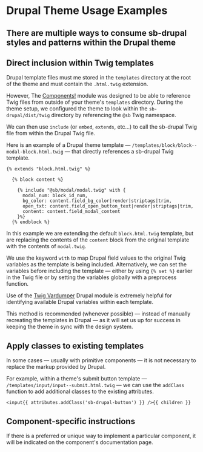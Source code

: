 <Meta title="Documentation/Theme Usage" />

# Drupal Theme Usage Examples

<h2 class="subtitle">
	There are multiple ways to consume sb-drupal styles and patterns within the
	Drupal theme
</h2>

## Direct inclusion within Twig templates

Drupal template files must me stored in the `templates` directory at the root of the theme and must contain the `.html.twig` extension.

However, The [Components!](https://www.drupal.org/project/components) module was designed to be able to reference Twig files from outside of your theme's `templates` directory. During the theme setup, we configured the theme to look within the `sb-drupal/dist/twig` directory by referencing the `@sb` Twig namespace.

We can then use `include` (or `embed`, `extends`, etc...) to call the sb-drupal Twig file from within the Drupal Twig file.

Here is an example of a Drupal theme template — `/templates/block/block--modal-block.html.twig` — that directly references a sb-drupal Twig template.

```
{% extends "block.html.twig" %}

  {% block content %}

    {% include "@sb/modal/modal.twig" with {
      modal_num: block_id_num,
      bg_color: content.field_bg_color|render|striptags|trim,
      open_txt: content.field_open_button_text|render|striptags|trim,
      content: content.field_modal_content
    }%}
  {% endblock %}
```

In this example we are extending the default `block.html.twig` template, but are replacing the contents of the `content` block from the original template with the contents of `modal.twig`.

We use the keyword `with` to map Drupal field values to the original Twig variables as the template is being included. Alternatively, we can set the variables before including the template — either by using `{% set %}` earlier in the Twig file or by setting the variables globally with a preprocess function.

Use of the [Twig Vardumper](https://www.drupal.org/project/twig_vardumper) Drupal module is extremely helpful for identifying available Drupal variables within each template.

This method is recommended (whenever possible) — instead of manually recreating the templates in Drupal — as it will set us up for success in keeping the theme in sync with the design system.

## Apply classes to existing templates

In some cases — usually with primitive components — it is not necessary to replace the markup provided by Drupal.

For example, within a theme's submit button template — `/templates/input/input--submit.html.twig` — we can use the `addClass` function to add additional classes to the existing attributes.

```
<input{{ attributes.addClass('sb-drupal-button') }} />{{ children }}
```

## Component-specific instructions

If there is a preferred or unique way to implement a particular component, it will be indicated on the component's documentation page.
